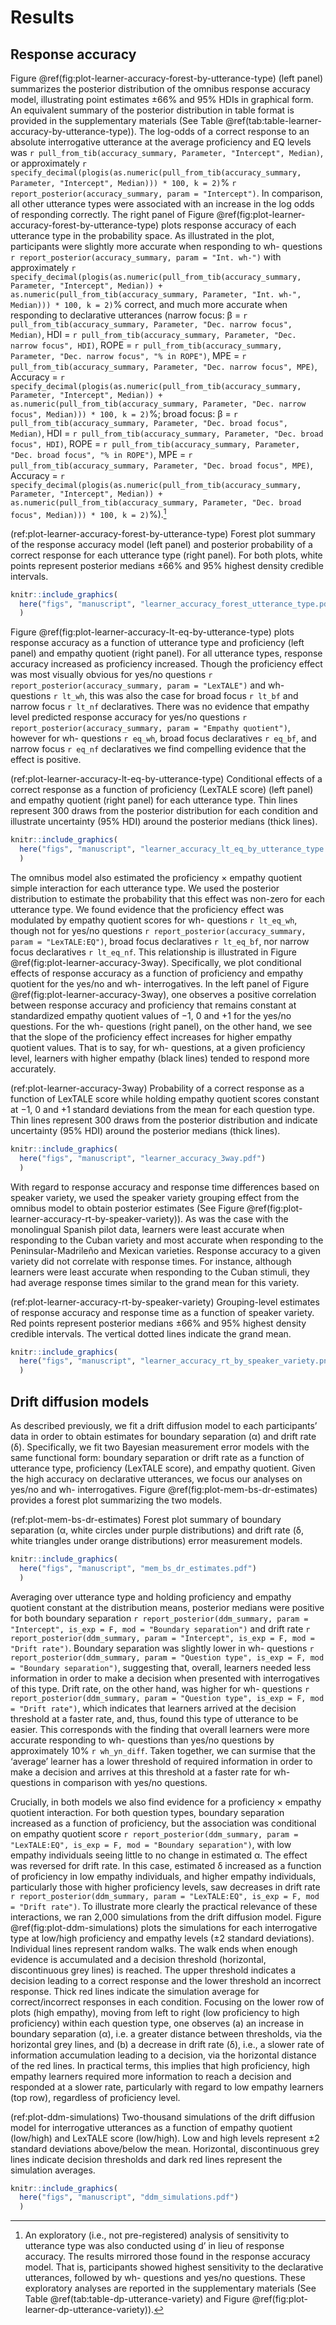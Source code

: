 # Results

## Response accuracy

Figure \@ref(fig:plot-learner-accuracy-forest-by-utterance-type) (left panel) summarizes the posterior distribution of the omnibus response accuracy model, illustrating point estimates &pm;66% and 95% HDIs in graphical form. 
An equivalent summary of the posterior distribution in table format is provided in the supplementary materials (See Table \@ref(tab:table-learner-accuracy-by-utterance-type)). 
The log-odds of a correct response to an absolute interrogative utterance at the average proficiency and EQ levels was `r pull_from_tib(accuracy_summary, Parameter, "Intercept", Median)`, or approximately `r specify_decimal(plogis(as.numeric(pull_from_tib(accuracy_summary, Parameter, "Intercept", Median))) * 100, k = 2)`% `r report_posterior(accuracy_summary, param = "Intercept")`. 
In comparison, all other utterance types were associated with an increase in the log odds of responding correctly. 
The right panel of Figure \@ref(fig:plot-learner-accuracy-forest-by-utterance-type) plots response accuracy of each utterance type in the probability space. 
As illustrated in the plot, participants were slightly more accurate when responding to wh- questions `r report_posterior(accuracy_summary, param = "Int. wh-")` with approximately `r specify_decimal(plogis(as.numeric(pull_from_tib(accuracy_summary, Parameter, "Intercept", Median)) + as.numeric(pull_from_tib(accuracy_summary, Parameter, "Int. wh-", Median))) * 100, k = 2)`% correct, and much more accurate when responding to declarative utterances (narrow focus:
&beta; = `r pull_from_tib(accuracy_summary, Parameter, "Dec. narrow focus", Median)`, HDI = `r pull_from_tib(accuracy_summary, Parameter, "Dec. narrow focus", HDI)`, ROPE = `r pull_from_tib(accuracy_summary, Parameter, "Dec. narrow focus", "% in ROPE")`, MPE = `r pull_from_tib(accuracy_summary, Parameter, "Dec. narrow focus", MPE)`, Accuracy = `r specify_decimal(plogis(as.numeric(pull_from_tib(accuracy_summary, Parameter, "Intercept", Median)) + as.numeric(pull_from_tib(accuracy_summary, Parameter, "Dec. narrow focus", Median))) * 100, k = 2)`%;  broad focus: 
&beta; = `r pull_from_tib(accuracy_summary, Parameter, "Dec. broad focus", Median)`, HDI = `r pull_from_tib(accuracy_summary, Parameter, "Dec. broad focus", HDI)`, ROPE = `r pull_from_tib(accuracy_summary, Parameter, "Dec. broad focus", "% in ROPE")`, MPE = `r pull_from_tib(accuracy_summary, Parameter, "Dec. broad focus", MPE)`, Accuracy = `r specify_decimal(plogis(as.numeric(pull_from_tib(accuracy_summary, Parameter, "Intercept", Median)) + as.numeric(pull_from_tib(accuracy_summary, Parameter, "Dec. broad focus", Median))) * 100, k = 2)`%).^[An exploratory (i.e., not pre-registered) analysis of sensitivity to utterance type was also conducted using d' in lieu of response accuracy. 
The results mirrored those found in the response accuracy model. 
That is, participants showed highest sensitivity to the declarative utterances, followed by wh- questions and yes/no questions. 
These exploratory analyses are reported in the supplementary materials (See Table \@ref(tab:table-dp-utterance-variety) and Figure \@ref(fig:plot-learner-dp-utterance-variety)).]

(ref:plot-learner-accuracy-forest-by-utterance-type) Forest plot summary of the response accuracy model (left panel) and posterior probability of a correct response for each utterance type (right panel). For both plots, white points represent posterior medians &pm;66% and 95% highest density credible intervals.

```r
knitr::include_graphics(
  here("figs", "manuscript", "learner_accuracy_forest_utterance_type.pdf")
  )
```

Figure \@ref(fig:plot-learner-accuracy-lt-eq-by-utterance-type) plots response accuracy as a function of utterance type and proficiency (left panel) and empathy quotient (right panel). 
For all utterance types, response accuracy increased as proficiency increased. 
Though the proficiency effect was most visually obvious for yes/no questions `r report_posterior(accuracy_summary, param = "LexTALE")` and wh- questions `r lt_wh`, this was also the case for broad focus `r lt_bf` and narrow focus `r lt_nf` declaratives. 
There was no evidence that empathy level predicted response accuracy for yes/no questions `r report_posterior(accuracy_summary, param = "Empathy quotient")`, however for wh- questions `r eq_wh`, broad focus declaratives `r eq_bf`, and narrow focus `r eq_nf` declaratives we find compelling evidence that the effect is positive. 

(ref:plot-learner-accuracy-lt-eq-by-utterance-type) Conditional effects of a correct response as a function of proficiency (LexTALE score) (left panel) and empathy quotient (right panel) for each utterance type. Thin lines represent 300 draws from the posterior distribution for each condition and illustrate uncertainty (95% HDI) around the posterior medians (thick lines).

```r
knitr::include_graphics(
  here("figs", "manuscript", "learner_accuracy_lt_eq_by_utterance_type.pdf")
  )
```

The omnibus model also estimated the proficiency &times; empathy quotient simple interaction for each utterance type. 
We used the posterior distribution to estimate the probability that this effect was non-zero for each utterance type. 
We found evidence that the proficiency effect was modulated by empathy quotient scores for wh- questions `r lt_eq_wh`, though not for yes/no questions `r report_posterior(accuracy_summary, param = "LexTALE:EQ")`, broad focus declaratives `r lt_eq_bf`, nor narrow focus declaratives `r lt_eq_nf`. 
This relationship is illustrated in Figure \@ref(fig:plot-learner-accuracy-3way). 
Specifically, we plot conditional effects of response accuracy as a function of proficiency and empathy quotient for the yes/no and wh- interrogatives.
In the left panel of Figure \@ref(fig:plot-learner-accuracy-3way), one observes a positive correlation between response accuracy and proficiency that remains constant at standardized empathy quotient values of &minus;1, 0 and &plus;1 for the yes/no questions. 
For the wh- questions (right panel), on the other hand, we see that the slope of the proficiency effect increases for higher empathy quotient values. 
That is to say, for wh- questions, at a given proficiency level, learners with higher empathy (black lines) tended to respond more accurately. 

(ref:plot-learner-accuracy-3way) Probability of a correct response as a function of LexTALE score while holding empathy quotient scores constant at &minus;1, 0 and &plus;1 standard deviations from the mean for each question type. Thin lines represent 300 draws from the posterior distribution and indicate uncertainty (95% HDI) around the posterior medians (thick lines).

```r
knitr::include_graphics(
  here("figs", "manuscript", "learner_accuracy_3way.pdf")
  )
```

With regard to response accuracy and response time differences based on speaker variety, we used the speaker variety grouping effect from the omnibus model to obtain posterior estimates (See Figure \@ref(fig:plot-learner-accuracy-rt-by-speaker-variety)).
As was the case with the monolingual Spanish pilot data, learners were least accurate when responding to the Cuban variety and most accurate when responding to the Peninsular-Madrileño and Mexican varieties. 
Response accuracy to a given variety did not correlate with response times. 
For instance, although learners were least accurate when responding to the Cuban stimuli, they had average response times similar to the grand mean for this variety. 

(ref:plot-learner-accuracy-rt-by-speaker-variety) Grouping-level estimates of response accuracy and response time as a function of speaker variety. Red points represent posterior medians &pm;66% and 95% highest density credible intervals. The vertical dotted lines indicate the grand mean.

```r
knitr::include_graphics(
  here("figs", "manuscript", "learner_accuracy_rt_by_speaker_variety.png")
  )
```


## Drift diffusion models

As described previously, we fit a drift diffusion model to each participants' data in order to obtain estimates for boundary separation (&alpha;) and drift rate (&delta;). 
Specifically, we fit two Bayesian measurement error models with the same functional form: boundary separation or drift rate as a function of utterance type, proficiency (LexTALE score), and empathy quotient. 
Given the high accuracy on declarative utterances, we focus our analyses on yes/no and wh- interrogatives. 
Figure \@ref(fig:plot-mem-bs-dr-estimates) provides a forest plot summarizing the two models. 

(ref:plot-mem-bs-dr-estimates) Forest plot summary of boundary separation (&alpha;, white circles under purple distributions) and drift rate (&delta;, white triangles under orange distributions) error measurement models.

```r
knitr::include_graphics(
  here("figs", "manuscript", "mem_bs_dr_estimates.pdf")
  )
```

Averaging over utterance type and holding proficiency and empathy quotient constant at the distribution means, posterior medians were positive for both boundary separation `r report_posterior(ddm_summary, param = "Intercept", is_exp = F, mod = "Boundary separation")` and drift rate `r report_posterior(ddm_summary, param = "Intercept", is_exp = F, mod = "Drift rate")`. 
Boundary separation was slightly lower in wh- questions `r report_posterior(ddm_summary, param = "Question type", is_exp = F, mod = "Boundary separation")`, suggesting that, overall, learners needed less information in order to make a decision when presented with interrogatives of this type. 
Drift rate, on the other hand, was higher for wh- questions `r report_posterior(ddm_summary, param = "Question type", is_exp = F, mod = "Drift rate")`, which indicates that learners arrived at the decision threshold at a faster rate, and, thus, found this type of utterance to be easier. 
This corresponds with the finding that overall learners were more accurate responding to wh- questions than yes/no questions by approximately 10% `r wh_yn_diff`. 
Taken together, we can surmise that the 'average' learner has a lower threshold of required information in order to make a decision and arrives at this threshold at a faster rate for wh- questions in comparison with yes/no questions. 

Crucially, in both models we also find evidence for a proficiency &times; empathy quotient interaction. 
For both question types, boundary separation increased as a function of proficiency, but the association was conditional on empathy quotient score `r report_posterior(ddm_summary, param = "LexTALE:EQ", is_exp = F, mod = "Boundary separation")`, with low empathy individuals seeing little to no change in estimated &alpha;. 
The effect was reversed for drift rate. 
In this case, estimated &delta; increased as a function of proficiency in low empathy individuals, and higher empathy individuals, particularly those with higher proficiency levels, saw decreases in drift rate `r report_posterior(ddm_summary, param = "LexTALE:EQ", is_exp = F, mod = "Drift rate")`. 
To illustrate more clearly the practical relevance of these interactions, we ran 2,000 simulations from the drift diffusion model. 
Figure \@ref(fig:plot-ddm-simulations) plots the simulations for each interrogative type at low/high proficiency and empathy levels (&pm;2 standard deviations). 
Individual lines represent random walks. 
The walk ends when enough evidence is accumulated and a decision threshold (horizontal, discontinuous grey lines) is reached. 
The upper threshold indicates a decision leading to a correct response and the lower threshold an incorrect response. 
Thick red lines indicate the simulation average for correct/incorrect responses in each condition. 
Focusing on the lower row of plots (high empathy), moving from left to right (low proficiency to high proficiency) within each question type, one observes (a) an increase in boundary separation (&alpha;), i.e. a greater distance between thresholds, via the horizontal grey lines, and (b) a decrease in drift rate (&delta;), i.e., a slower rate of information accumulation leading to a decision, via the horizontal distance of the red lines. 
In practical terms, this implies that high proficiency, high empathy learners required more information to reach a decision and responded at a slower rate, particularly with regard to low empathy learners (top row), regardless of proficiency level. 

(ref:plot-ddm-simulations) Two-thousand simulations of the drift diffusion model for interrogative utterances as a function of empathy quotient (low/high) and LexTALE score (low/high). Low and high levels represent &pm;2 standard deviations above/below the mean. Horizontal, discontinuous grey lines indicate decision thresholds and dark red lines represent the simulation averages.

```r
knitr::include_graphics(
  here("figs", "manuscript", "ddm_simulations.pdf")
  )
```
